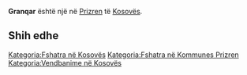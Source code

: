 {{Fshat në 
 | Emri                = Granqar
 | EmriAlt                = 
 | NAME_SHORT_FORM=      
 | NAME_GENERIC=      
 | NAME_SORT_NAME_RO=      GRANQAR
 | FULL_NAME_RO = Granqar
 | FULL_NAME_ND_RO=Granqar
 | SORT_NAME_RG=GRANQAR
 | FULL_NAME_RG=Granqar
 | FULL_NAME_ND_RG=Granqar
 | SRP_NAME_SHORT_FORM=      
 | SRP_NAME_GENERIC=      
 | SRP_NAME_SORT_NAME_RO=      
 | SRP_FULL_NAME_RO = 
 | SRP_FULL_NAME_ND_RO=
 | SRP_SORT_NAME_RG=
 | SRP_FULL_NAME_RG=
 | SRP_FULL_NAME_ND_RG=
 | Emri (Rasa dhanore) = 
 | Figura              = 
 | Shteti              = Kosovo
 | Komuna              = Prizren
 | Kodi postar         = 
 | Sipërfaqja          = 

 | Popullsia           = 

 | Regj. i popullsisë  = 
 | Dend. e popullsisë  = 
 | Faqja zyrtare       = 
 <!--- Koordinatat ----> 
 | Gjerësia            = 42.218889
 | Gjatësia            = 20.772222
 | Lartësia            = 
}}
'''Granqar''' është një [[]] në [[Prizren]] të [[Kosovës]].

<!-- == Gjeografia == -->
<!-- == Historia == -->
<!-- == Demografia == -->
== Shih edhe ==
{{Komuna Prizren}}
{{Kosovo-Administrata-Cung}}

[[Kategoria:Fshatra në Kosovës]]
[[Kategoria:Fshatra në Kommunes Prizren]]
[[Kategoria:Vendbanime në Kosovës]]